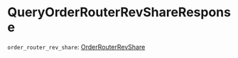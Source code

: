 # QueryOrderRouterRevShareResponse

`order_router_rev_share`: [OrderRouterRevShare]

[OrderRouterRevShare]: /types/order_router_rev_share
